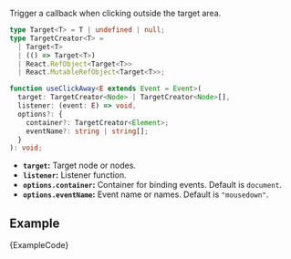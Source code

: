 
Trigger a callback when clicking outside the target area.

```ts
type Target<T> = T | undefined | null;
type TargetCreator<T> =
  | Target<T>
  | (() => Target<T>)
  | React.RefObject<Target<T>>
  | React.MutableRefObject<Target<T>>;

function useClickAway<E extends Event = Event>(
  target: TargetCreator<Node> | TargetCreator<Node>[],
  listener: (event: E) => void,
  options?: {
    container?: TargetCreator<Element>;
    eventName?: string | string[];
  }
): void;
```

- **`target`:** Target node or nodes.
- **`listener`:** Listener function.
- **`options.container`:** Container for binding events. Default is `document`.
- **`options.eventName`:** Event name or names. Default is `"mousedown"`.

## Example

<ExampleBlock>
  <Example />
</ExampleBlock>
<CodeBlock language="tsx">{ExampleCode}</CodeBlock>
